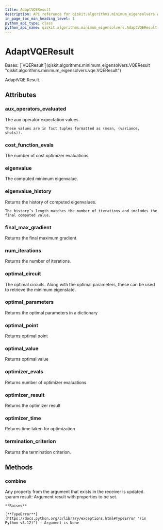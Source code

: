 ```yaml
---
title: AdaptVQEResult
description: API reference for qiskit.algorithms.minimum_eigensolvers.AdaptVQEResult
in_page_toc_min_heading_level: 1
python_api_type: class
python_api_name: qiskit.algorithms.minimum_eigensolvers.AdaptVQEResult
---
```


# AdaptVQEResult

<Class id="qiskit.algorithms.minimum_eigensolvers.AdaptVQEResult" isDedicatedPage={true} github="https://github.com/qiskit/qiskit/tree/stable/0.45/qiskit/algorithms/minimum_eigensolvers/adapt_vqe.py" signature="qiskit.algorithms.minimum_eigensolvers.AdaptVQEResult">
  Bases: [`VQEResult`](qiskit.algorithms.minimum_eigensolvers.VQEResult "qiskit.algorithms.minimum_eigensolvers.vqe.VQEResult")

  AdaptVQE Result.

  ## Attributes

  ### aux\_operators\_evaluated

  <Attribute id="qiskit.algorithms.minimum_eigensolvers.AdaptVQEResult.aux_operators_evaluated" name="aux_operators_evaluated">
    The aux operator expectation values.

    These values are in fact tuples formatted as (mean, (variance, shots)).
  </Attribute>

  ### cost\_function\_evals

  <Attribute id="qiskit.algorithms.minimum_eigensolvers.AdaptVQEResult.cost_function_evals" name="cost_function_evals">
    The number of cost optimizer evaluations.
  </Attribute>

  ### eigenvalue

  <Attribute id="qiskit.algorithms.minimum_eigensolvers.AdaptVQEResult.eigenvalue" name="eigenvalue">
    The computed minimum eigenvalue.
  </Attribute>

  ### eigenvalue\_history

  <Attribute id="qiskit.algorithms.minimum_eigensolvers.AdaptVQEResult.eigenvalue_history" name="eigenvalue_history">
    Returns the history of computed eigenvalues.

    The history’s length matches the number of iterations and includes the final computed value.
  </Attribute>

  ### final\_max\_gradient

  <Attribute id="qiskit.algorithms.minimum_eigensolvers.AdaptVQEResult.final_max_gradient" name="final_max_gradient">
    Returns the final maximum gradient.
  </Attribute>

  ### num\_iterations

  <Attribute id="qiskit.algorithms.minimum_eigensolvers.AdaptVQEResult.num_iterations" name="num_iterations">
    Returns the number of iterations.
  </Attribute>

  ### optimal\_circuit

  <Attribute id="qiskit.algorithms.minimum_eigensolvers.AdaptVQEResult.optimal_circuit" name="optimal_circuit">
    The optimal circuits. Along with the optimal parameters, these can be used to retrieve the minimum eigenstate.
  </Attribute>

  ### optimal\_parameters

  <Attribute id="qiskit.algorithms.minimum_eigensolvers.AdaptVQEResult.optimal_parameters" name="optimal_parameters">
    Returns the optimal parameters in a dictionary
  </Attribute>

  ### optimal\_point

  <Attribute id="qiskit.algorithms.minimum_eigensolvers.AdaptVQEResult.optimal_point" name="optimal_point">
    Returns optimal point
  </Attribute>

  ### optimal\_value

  <Attribute id="qiskit.algorithms.minimum_eigensolvers.AdaptVQEResult.optimal_value" name="optimal_value">
    Returns optimal value
  </Attribute>

  ### optimizer\_evals

  <Attribute id="qiskit.algorithms.minimum_eigensolvers.AdaptVQEResult.optimizer_evals" name="optimizer_evals">
    Returns number of optimizer evaluations
  </Attribute>

  ### optimizer\_result

  <Attribute id="qiskit.algorithms.minimum_eigensolvers.AdaptVQEResult.optimizer_result" name="optimizer_result">
    Returns the optimizer result
  </Attribute>

  ### optimizer\_time

  <Attribute id="qiskit.algorithms.minimum_eigensolvers.AdaptVQEResult.optimizer_time" name="optimizer_time">
    Returns time taken for optimization
  </Attribute>

  ### termination\_criterion

  <Attribute id="qiskit.algorithms.minimum_eigensolvers.AdaptVQEResult.termination_criterion" name="termination_criterion">
    Returns the termination criterion.
  </Attribute>

  ## Methods

  ### combine

  <Function id="qiskit.algorithms.minimum_eigensolvers.AdaptVQEResult.combine" name="combine" signature="combine(result)">
    Any property from the argument that exists in the receiver is updated. :param result: Argument result with properties to be set.

    **Raises**

    [**TypeError**](https://docs.python.org/3/library/exceptions.html#TypeError "(in Python v3.12)") – Argument is None
  </Function>
</Class>

